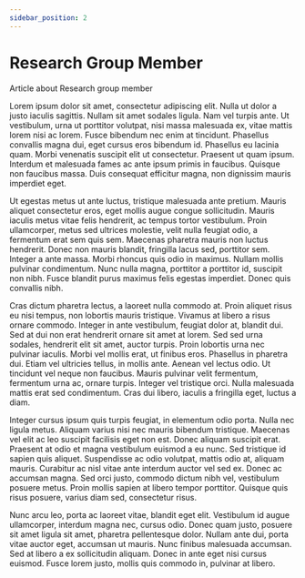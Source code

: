 ```yaml
---
sidebar_position: 2
---
```


# Research Group Member

Article about Research group member

Lorem ipsum dolor sit amet, consectetur adipiscing elit. Nulla ut dolor a justo iaculis sagittis. Nullam sit amet sodales ligula. Nam vel turpis ante. Ut vestibulum, urna ut porttitor volutpat, nisi massa malesuada ex, vitae mattis lorem nisi ac lorem. Fusce bibendum nec enim at tincidunt. Phasellus convallis magna dui, eget cursus eros bibendum id. Phasellus eu lacinia quam. Morbi venenatis suscipit elit ut consectetur. Praesent ut quam ipsum. Interdum et malesuada fames ac ante ipsum primis in faucibus. Quisque non faucibus massa. Duis consequat efficitur magna, non dignissim mauris imperdiet eget.

Ut egestas metus ut ante luctus, tristique malesuada ante pretium. Mauris aliquet consectetur eros, eget mollis augue congue sollicitudin. Mauris iaculis metus vitae felis hendrerit, ac tempus tortor vestibulum. Proin ullamcorper, metus sed ultrices molestie, velit nulla feugiat odio, a fermentum erat sem quis sem. Maecenas pharetra mauris non luctus hendrerit. Donec non mauris blandit, fringilla lacus sed, porttitor sem. Integer a ante massa. Morbi rhoncus quis odio in maximus. Nullam mollis pulvinar condimentum. Nunc nulla magna, porttitor a porttitor id, suscipit non nibh. Fusce blandit purus maximus felis egestas imperdiet. Donec quis convallis nibh.

Cras dictum pharetra lectus, a laoreet nulla commodo at. Proin aliquet risus eu nisi tempus, non lobortis mauris tristique. Vivamus at libero a risus ornare commodo. Integer in ante vestibulum, feugiat dolor at, blandit dui. Sed at dui non erat hendrerit ornare sit amet at lorem. Sed sed urna sodales, hendrerit elit sit amet, auctor turpis. Proin lobortis urna nec pulvinar iaculis. Morbi vel mollis erat, ut finibus eros. Phasellus in pharetra dui. Etiam vel ultricies tellus, in mollis ante. Aenean vel lectus odio. Ut tincidunt vel neque non faucibus. Mauris pulvinar velit fermentum, fermentum urna ac, ornare turpis. Integer vel tristique orci. Nulla malesuada mattis erat sed condimentum. Cras dui libero, iaculis a fringilla eget, luctus a diam.

Integer cursus ipsum quis turpis feugiat, in elementum odio porta. Nulla nec ligula metus. Aliquam varius nisi nec mauris bibendum tristique. Maecenas vel elit ac leo suscipit facilisis eget non est. Donec aliquam suscipit erat. Praesent at odio et magna vestibulum euismod a eu nunc. Sed tristique id sapien quis aliquet. Suspendisse ac odio volutpat, mattis odio at, aliquam mauris. Curabitur ac nisl vitae ante interdum auctor vel sed ex. Donec ac accumsan magna. Sed orci justo, commodo dictum nibh vel, vestibulum posuere metus. Proin mollis sapien at libero tempor porttitor. Quisque quis risus posuere, varius diam sed, consectetur risus.

Nunc arcu leo, porta ac laoreet vitae, blandit eget elit. Vestibulum id augue ullamcorper, interdum magna nec, cursus odio. Donec quam justo, posuere sit amet ligula sit amet, pharetra pellentesque dolor. Nullam ante dui, porta vitae auctor eget, accumsan ut mauris. Nunc finibus malesuada accumsan. Sed at libero a ex sollicitudin aliquam. Donec in ante eget nisi cursus euismod. Fusce lorem justo, mollis quis commodo in, pulvinar at libero.